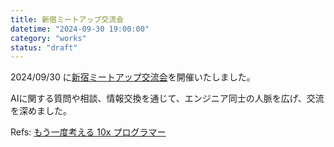 ```yaml
---
title: 新宿ミートアップ交流会
datetime: "2024-09-30 19:00:00"
category: "works"
status: "draft"
---
```


2024/09/30 に[新宿ミートアップ交流会](https://techplay.jp/event/957993)を開催いたしました。

AIに関する質問や相談、情報交換を通じて、エンジニア同士の人脈を広げ、交流を深めました。

Refs: [もう一度考える 10x プログラマー](/contents/006-rethink-10x-programmer)
